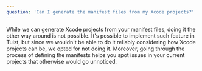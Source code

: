 ```yaml
---
question: 'Can I generate the manifest files from my Xcode projects?'
---
```


While we can generate Xcode projects from your manifest files, doing it the other way around is not possible. It's possible to implement such feature in Tuist, but since we wouldn't be able to do it reliably considering how Xcode projects can be, we opted for not doing it. Moreover, going through the process of defining the manifests helps you spot issues in your current projects that otherwise would go unnoticed.
